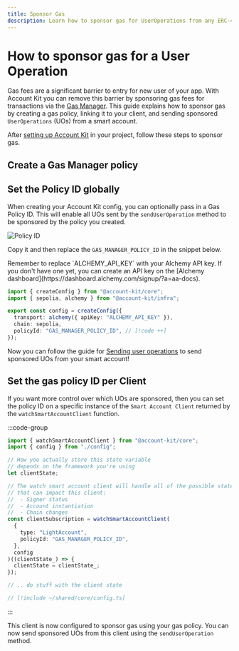 ```yaml
---
title: Sponsor Gas
description: Learn how to sponsor gas for UserOperations from any ERC-4337 smart account using Account Kit core.
---
```



# How to sponsor gas for a User Operation

Gas fees are a significant barrier to entry for new user of your app. With Account Kit you can remove this barrier by sponsoring gas fees for transactions via the [Gas Manager](https://docs.alchemy.com/docs/gas-manager-services/?a=ak-docs). This guide explains how to sponsor gas by creating a gas policy, linking it to your client, and sending sponsored `UserOperations` (UOs) from a smart account.

After [setting up Account Kit](/core/quickstart) in your project, follow these steps to sponsor gas.

## Create a Gas Manager policy

<GasManagerSnippet />

## Set the Policy ID globally

When creating your Account Kit config, you can optionally pass in a Gas Policy ID. This will enable all UOs sent by the `sendUserOperation` method to be sponsored by the policy you created.

![Policy ID](/images/policy-id.png)

Copy it and then replace the `GAS_MANAGER_POLICY_ID` in the snippet below.

<Tip>
  Remember to replace `ALCHEMY_API_KEY` with your Alchemy API key. If you don't
  have one yet, you can create an API key on the [Alchemy
  dashboard](https://dashboard.alchemy.com/signup/?a=aa-docs).
</Tip>

```ts twoslash
import { createConfig } from "@account-kit/core";
import { sepolia, alchemy } from "@account-kit/infra";

export const config = createConfig({
  transport: alchemy({ apiKey: "ALCHEMY_API_KEY" }),
  chain: sepolia,
  policyId: "GAS_MANAGER_POLICY_ID", // [!code ++]
});
```

Now you can follow the guide for [Sending user operations](/core/send-user-operations) to send sponsored UOs from your smart account!

## Set the gas policy ID per Client

If you want more control over which UOs are sponsored, then you can set the policy ID on a specific instance of the `Smart Account Client` returned by the `watchSmartAccountClient` function.

:::code-group

```ts twoslash [example.ts]
import { watchSmartAccountClient } from "@account-kit/core";
import { config } from "./config";

// How you actually store this state variable
// depends on the framework you're using
let clientState;

// The watch smart account client will handle all of the possible state changes
// that can impact this client:
//  - Signer status
//  - Account instantiation
//  - Chain changes
const clientSubscription = watchSmartAccountClient(
  {
    type: "LightAccount",
    policyId: "GAS_MANAGER_POLICY_ID",
  },
  config
)((clientState_) => {
  clientState = clientState_;
});

// .. do stuff with the client state
```

```ts twoslash [config.ts] filename="config.ts"
// [!include ~/shared/core/config.ts]
```

:::

This client is now configured to sponsor gas using your gas policy. You can now send sponsored UOs from this client using the `sendUserOperation` method.

